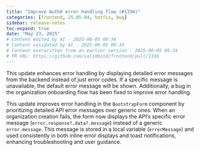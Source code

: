 ```yaml
---
title: "Improve Auth0 error handling flow (#1336)"
categories: [frontend, 25.05.04, hotfix, bug]
sidebar: release-notes
toc-expand: true
date: "May 23, 2025"
# Content edited by AI - 2025-06-05 09:34
# Content validated by AI - 2025-06-05 09:34
# Content overwritten from an earlier version - 2025-06-05 09:34
# PR URL: https://github.com/validmind/frontend/pull/1336
---
```


This update enhances error handling by displaying detailed error messages from the backend instead of just error codes. If a specific message is unavailable, the default error message will be shown. Additionally, a bug in the organization onboarding flow has been fixed to improve error handling.

This update improves error handling in the `BootstrapForm` component by prioritizing detailed API error messages over generic ones. When an organization creation fails, the form now displays the API's specific error message (`error.response?.data?.message`) instead of a generic `error.message`. This message is stored in a local variable (`errorMessage`) and used consistently in both inline error displays and toast notifications, enhancing troubleshooting and user guidance.